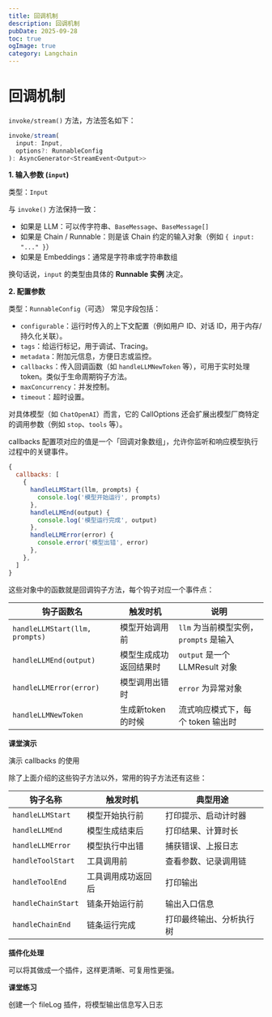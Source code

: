 ```yaml
---
title: 回调机制
description: 回调机制
pubDate: 2025-09-28
toc: true
ogImage: true
category: Langchain
---
```


# 回调机制

`invoke/stream()` 方法，方法签名如下：

```js
invoke/stream(
  input: Input,
  options?: RunnableConfig
): AsyncGenerator<StreamEvent<Output>>
```

**1. 输入参数 (`input`)**

类型：`Input`

与 `invoke()` 方法保持一致：

- 如果是 LLM：可以传字符串、`BaseMessage`、`BaseMessage[]`
- 如果是 Chain / Runnable：则是该 Chain 约定的输入对象（例如 `{ input: "..." }`）
- 如果是 Embeddings：通常是字符串或字符串数组

换句话说，`input` 的类型由具体的 **Runnable 实例** 决定。

**2. 配置参数**

类型：`RunnableConfig`（可选）
常见字段包括：

- `configurable`：运行时传入的上下文配置（例如用户 ID、对话 ID，用于内存/持久化关联）。
- `tags`：给运行标记，用于调试、Tracing。
- `metadata`：附加元信息，方便日志或监控。
- `callbacks`：传入回调函数（如 `handleLLMNewToken` 等），可用于实时处理 token。类似于生命周期钩子方法。
- `maxConcurrency`：并发控制。
- `timeout`：超时设置。

对具体模型（如 `ChatOpenAI`）而言，它的 CallOptions 还会扩展出模型厂商特定的调用参数（例如 `stop`、`tools` 等）。

callbacks 配置项对应的值是一个「回调对象数组」，允许你监听和响应模型执行过程中的关键事件。

```js
{
  callbacks: [
    {
      handleLLMStart(llm, prompts) {
        console.log('模型开始运行', prompts)
      },
      handleLLMEnd(output) {
        console.log('模型运行完成', output)
      },
      handleLLMError(error) {
        console.error('模型出错', error)
      },
    },
  ]
}
```

这些对象中的函数就是回调钩子方法，每个钩子对应一个事件点：

| 钩子函数名                     | 触发时机               | 说明                                   |
| ------------------------------ | ---------------------- | -------------------------------------- |
| `handleLLMStart(llm, prompts)` | 模型开始调用前         | `llm` 为当前模型实例，`prompts` 是输入 |
| `handleLLMEnd(output)`         | 模型生成成功返回结果时 | `output` 是一个 LLMResult 对象         |
| `handleLLMError(error)`        | 模型调用出错时         | `error` 为异常对象                     |
| `handleLLMNewToken`            | 生成新token的时候      | 流式响应模式下，每个 token 输出时      |

**课堂演示**

演示 callbacks 的使用

除了上面介绍的这些钩子方法以外，常用的钩子方法还有这些：

| 钩子名称           | 触发时机           | 典型用途                 |
| ------------------ | ------------------ | ------------------------ |
| `handleLLMStart`   | 模型开始执行前     | 打印提示、启动计时器     |
| `handleLLMEnd`     | 模型生成结束后     | 打印结果、计算时长       |
| `handleLLMError`   | 模型执行中出错     | 捕获错误、上报日志       |
| `handleToolStart`  | 工具调用前         | 查看参数、记录调用链     |
| `handleToolEnd`    | 工具调用成功返回后 | 打印输出                 |
| `handleChainStart` | 链条开始运行前     | 输出入口信息             |
| `handleChainEnd`   | 链条运行完成       | 打印最终输出、分析执行树 |

**插件化处理**

可以将其做成一个插件，这样更清晰、可复用性更强。

**课堂练习**

创建一个 fileLog 插件，将模型输出信息写入日志
